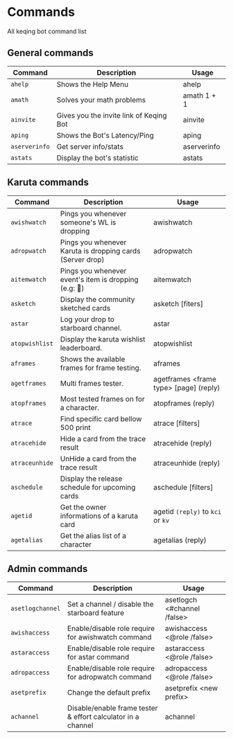 # Commands

All keqing bot command list


## General commands
| Command       | Description                             | Usage                  |
|---------------|-----------------------------------------|------------------------|
| `ahelp`       | Shows the Help Menu                     | ahelp                  |
| `amath`       | Solves your math problems               | amath 1 + 1            |
| `ainvite`     | Gives you the invite link of Keqing Bot | ainvite                |
| `aping`       | Shows the Bot's Latency/Ping            | aping                  |
| `aserverinfo` | Get server info/stats                   | aserverinfo 					 |
| `astats`      | Display the bot's statistic             | astats                 |

## Karuta commands
| Command        | Description                                               | Usage                  |
|----------------|-----------------------------------------------------------|------------------------|
| `awishwatch`   | Pings you whenever someone's WL is dropping               | awishwatch             |
| `adropwatch`   | Pings you whenever Karuta is dropping cards (Server drop) | adropwatch             |
| `aitemwatch`   | Pings you whenever event's item is dropping (e.g: 🍉)    | aitemwatch             |
| `asketch`      | Display the community sketched cards                      | asketch [fiters]       |
| `astar`        | Log your drop to starboard channel.                       | astar                  |
| `atopwishlist` | Display the karuta wishlist leaderboard.                  | atopwishlist           |
| `aframes`      | Shows the available frames for frame testing.             | aframes                |
| `agetframes`   | Multi frames tester.                        | agetframes &lt;frame type&gt; [page] (reply) |
| `atopframes`   | Most tested frames on for a character.                     | atopframes (reply)    |
| `atrace`			 | Find specific card bellow 500 print												| atrace [filters]			|
| `atracehide`   | Hide a card from the trace result   												| atracehide (reply)  	|
| `atraceunhide` | UnHide a card from the trace result   											| atraceunhide (reply)  |
| `aschedule`		 | Display the release schedule for upcoming cards						| aschedule [filters]		|
| `agetid`			 | Get the owner informations of a karuta card		 | agetid `(reply)` to `kci` or `kv`|
| `agetalias`		 | Get the alias list of a character		                     | agetalias (reply) |

## Admin commands
| Command          | Description                                               | Usage                  |
|------------------|-----------------------------------------------------------|------------------------|
| `asetlogchannel` | Set a channel / disable the starboard feature     | asetlogch &lt;<span class="mention">#channel</span> /false>  |
| `awishaccess`    | Enable/disable role require for awishwatch command| awishaccess &lt;<span class="mention">@role</span> /false>   |
| `astaraccess`    | Enable/disable role require for astar command     | astaraccess &lt;<span class="mention">@role</span> /false>   |
| `adropaccess`    | Enable/disable role require for adropwatch command| adropaccess &lt;<span class="mention">@role</span> /false>   |
| `asetprefix`     | Change the default prefix                         | asetprefix &lt;new prefix&gt;  |
| `achannel`       | Disable/enable frame tester & effort calculator in a channel | achannel            |
